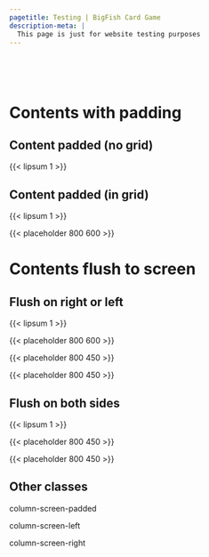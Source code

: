 ```yaml
---
pagetitle: Testing | BigFish Card Game
description-meta: |
  This page is just for website testing purposes
---
```


::: {.column-screen .hero-img .hero-strip-page}
   
:::

::: spacer-2em
   
:::

<!-- sets default body text of whole page slightly larger -->
:::::::::::::: homepage-p

# Contents with padding

<!-- start padded content -->
::::::::::: {.grid .column-screen-padded style="--bs-columns: 1;"}
## Content padded (no grid)

{{< lipsum 1 >}}
:::::::::::

<!-- start padded grid -->
::::::::::: {.grid .column-screen-nogap .justify-contents-evenly .align-items-center .my-4}
<!-- text column -->
:::::::: {.g-col-12 .g-col-sm-12 .g-col-md-12 .g-col-lg-6 .g-col-xl-8 .g-col-xxl-8 .mx-2 .mx-lg-3 .mx-xl-4 .mx-xxl-5 .show-grid}

## Content padded (in grid)

{{< lipsum 1 >}}

<!-- end text column -->
::::::::

<!-- image column  -->
:::::::: {.g-col-12 .g-col-sm-12 .g-col-md-12 .g-col-lg-6 .g-col-xl-4 .g-col-xxl-4 .text-center .img-container .show-grid}
{{< placeholder 800 600 >}}
::::::::
<!-- end padded grid -->
:::::::::::

# Contents flush to screen

<!-- start flush grid -->
::::::::::: {.grid .column-screen-nogap .justify-contents-evenly .align-items-center .my-4}
<!-- text column -->
:::::::: {.g-col-12 .g-col-sm-12 .g-col-md-12 .g-col-lg-6 .g-col-xl-8 .g-col-xxl-8 .mx-2 .mx-lg-3 .mx-xl-4 .mx-xxl-5 .show-grid}

## Flush on right or left

{{< lipsum 1 >}}

<!-- end text column -->
::::::::

<!-- image column  -->
:::::::: {.g-col-12 .g-col-sm-12 .g-col-md-12 .g-col-lg-6 .g-col-xl-4 .g-col-xxl-4 .text-center .img-container .show-grid}
{{< placeholder 800 600 >}}
::::::::
<!-- end flush grid -->
:::::::::::

<!-- start flush on both sides grid -->
:::::::::::: {.grid .column-screen-nogap .justify-contents-evenly .align-items-center .my-4}
<!-- image column  -->
::::::::: {.g-col-12 .g-col-sm-12 .g-col-md-12 .g-col-xl-3 .text-center .img-container .show-grid}
:::::: {.grid .m-0 .img-container}
::: {.g-col-12 .g-col-md-6 .g-col-xl-12 .img-container .show-grid}
{{< placeholder 800 450 >}}
:::

::: {.g-col-12 .g-col-md-6 .g-col-xl-12 .img-container .show-grid}
{{< placeholder 800 450 >}}
:::
::::::
:::::::::

<!-- text column -->
::::::::: {.g-col-12 .g-col-sm-12 .g-col-md-12 .g-col-lg-12 .g-col-xl-6 .my-2 .mx-2 .mx-lg-3 .mx-xl-4 .mx-xxl-5 .show-grid}
## Flush on both sides

{{< lipsum 1 >}}

<!-- end text column -->
:::::::::

<!-- image column -->
::::::::: {.g-col-12 .g-col-sm-12 .g-col-md-12 .g-col-xl-3 .text-center .img-container .show-grid}
:::::: {.grid .m-0 .img-container}
::: {.g-col-12 .g-col-md-6 .g-col-xl-12 .img-container .show-grid}
{{< placeholder 800 450 >}}
:::

::: {.g-col-12 .g-col-md-6 .g-col-xl-12 .img-container .show-grid}
{{< placeholder 800 450 >}}
:::
::::::
:::::::::
::::::::::::

## Other classes

::: {.column-screen-padded .text-center .show-grid}
column-screen-padded
:::

::: {.column-screen-left .text-center .show-grid}
column-screen-left
:::

::: {.column-screen-right .text-center .show-grid}
column-screen-right
:::

<!-- ::: {.column-body .text-center .show-grid} -->
<!-- column-body -->
<!-- ::: -->

<!-- ::: {.column-body-outset .text-center .show-grid} -->
<!-- column-body-outset -->
<!-- ::: -->

<!-- ::: {.column-page-inset .text-center .show-grid} -->
<!-- column-page-inset -->
<!-- ::: -->

<!-- ::: {.column-page .text-center .show-grid} -->
<!-- column-page -->
<!-- ::: -->

<!-- ::: {.column-screen-inset .text-center .show-grid} -->
<!-- column-screen-inset -->
<!-- ::: -->

<!-- ::: {.column-screen .text-center .show-grid} -->
<!-- column-screen -->
<!-- ::: -->

<!-- end larger body text -->
::::::::::::::
